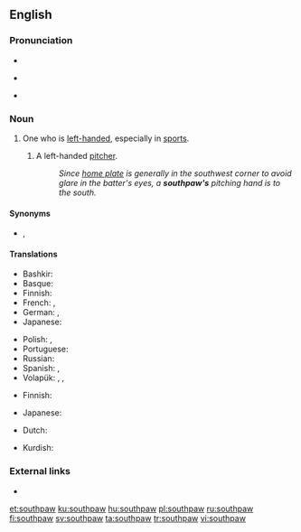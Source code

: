 {{was wotd|2006|September|30}}
==English==
{{wikipedia}}

===Pronunciation===
* {{IPA|/ˈsaʊθˌpɔː/|lang=en}}
* {{a|cot-caught}} {{IPA|/ˈsaʊθˌpɑ/|lang=en}}
* {{audio|en-us-southpaw.ogg|Audio (US)|lang=en}}

===Noun===
{{en-noun}}

# {{label|en|informal}} One who is [[left-handed]], especially in [[sport]]s.
## {{label|en|baseball}} A left-handed [[pitcher]].
##: ''Since [[home plate]] is generally in the southwest corner to avoid glare in the batter's eyes, a '''southpaw's''' pitching hand is to the south.''

====Synonyms====
* {{sense|one who is left-handed}} {{l|en|left-hander}}, {{l|en|lefty}}

====Translations====
{{trans-top|informal: one who is left-handed}}
* Bashkir: {{t|ba|һулаҡай|sc=Cyrl}}
* Basque: {{t+|eu|ezkerti}}
* Finnish: {{t+|fi|vasuri}}
* French: {{t+|fr|gaucher|m}}, {{t+|fr|gauchère|f}}
* German: {{t+|de|Linkshänder|m}}, {{t+|de|Linkshänderin|f}}
* Japanese: {{t|ja|左利き|tr=[[ひだりきき]], hidarikiki}}
{{trans-mid}}
* Polish: {{t+|pl|mańkut|m}}, {{t+|pl|leworęczny|m}}
* Portuguese: {{t|pt|canhoteiro|m}}
* Russian: {{t+|ru|левша́|m|f}}
* Spanish: {{t+|es|zurdo|m}}, {{t+|es|zurda|f}}
* Volapük: {{qualifier|♂♀}} {{t|vo|nedetaskilan}}, {{qualifier|♂}} {{t|vo|nedetahiskilan}}, {{qualifier|♀}} {{t|vo|nedetajiskilan}}
{{trans-bottom}}

{{trans-top|baseball: left-handed pitcher}}
* Finnish: {{t+|fi|vasuri}}
{{trans-mid}}
* Japanese: {{t|ja|サウスポー|tr=さうすぽー, sausupō}}
{{trans-bottom}}

{{trans-top|left-handed writer who turns their hand upside down to write}}
{{trans-mid}}
{{trans-bottom}}

{{checktrans-top}}
* Dutch: {{t+check|nl|linkshandig}}
{{trans-mid}}
* Kurdish: {{t-check|ku|destçep}}
{{trans-bottom}}

===External links===
* {{R:OneLook}}

[[et:southpaw]]
[[ku:southpaw]]
[[hu:southpaw]]
[[pl:southpaw]]
[[ru:southpaw]]
[[fi:southpaw]]
[[sv:southpaw]]
[[ta:southpaw]]
[[tr:southpaw]]
[[vi:southpaw]]